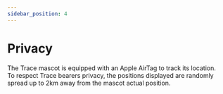 ```yaml
---
sidebar_position: 4
---
```


# Privacy



The Trace mascot is equipped with an Apple AirTag to track its location.
<br/>
To respect Trace bearers privacy, the positions displayed are randomly spread up to 2km away from the mascot actual position.

